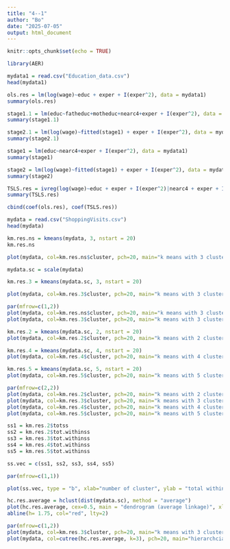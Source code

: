 ```yaml
---
title: "4--1"
author: "Bo"
date: "2025-07-05"
output: html_document
---
```


```r
knitr::opts_chunk$set(echo = TRUE)
```


```r
library(AER)
```


```r
mydata1 = read.csv("Education_data.csv")
head(mydata1)
```

```r
ols.res = lm(log(wage)~educ + exper + I(exper^2), data = mydata1)
summary(ols.res)
```


```r
stage1.1 = lm(educ~fatheduc+motheduc+nearc4+exper + I(exper^2), data = mydata1)
summary(stage1.1)
```


```r
stage2.1 = lm(log(wage)~fitted(stage1) + exper + I(exper^2), data = mydata1)
summary(stage2.1)
```


```r
stage1 = lm(educ~nearc4+exper + I(exper^2), data = mydata1)
summary(stage1)
```

```r
stage2 = lm(log(wage)~fitted(stage1) + exper + I(exper^2), data = mydata1)
summary(stage2)
```

```r
TSLS.res = ivreg(log(wage)~educ + exper + I(exper^2)|nearc4 + exper + I(exper^2), data = mydata1 )
summary(TSLS.res)
```

```r
cbind(coef(ols.res), coef(TSLS.res))
```















```r
mydata = read.csv("ShoppingVisits.csv")
head(mydata)
```

```r
km.res.ns = kmeans(mydata, 3, nstart = 20)
km.res.ns

plot(mydata, col=km.res.ns$cluster, pch=20, main="k means with 3 clusters without scaling")

```



```r
mydata.sc = scale(mydata)

```


```r
km.res.3 = kmeans(mydata.sc, 3, nstart = 20)

plot(mydata, col=km.res.3$cluster, pch=20, main="k means with 3 clusters with scaling")

```



```r
par(mfrow=c(1,2))
plot(mydata, col=km.res.ns$cluster, pch=20, main="k means with 3 clusters without scaling")
plot(mydata, col=km.res.3$cluster, pch=20, main="k means with 3 clusters with scaling")

```


```r
km.res.2 = kmeans(mydata.sc, 2, nstart = 20)
plot(mydata, col=km.res.2$cluster, pch=20, main="k means with 2 clusters with scaling")

km.res.4 = kmeans(mydata.sc, 4, nstart = 20)
plot(mydata, col=km.res.4$cluster, pch=20, main="k means with 4 clusters with scaling")

km.res.5 = kmeans(mydata.sc, 5, nstart = 20)
plot(mydata, col=km.res.5$cluster, pch=20, main="k means with 5 clusters with scaling")

```



```r
par(mfrow=c(2,2))
plot(mydata, col=km.res.2$cluster, pch=20, main="k means with 2 clusters with scaling")
plot(mydata, col=km.res.3$cluster, pch=20, main="k means with 3 clusters with scaling")
plot(mydata, col=km.res.4$cluster, pch=20, main="k means with 4 clusters with scaling")
plot(mydata, col=km.res.5$cluster, pch=20, main="k means with 5 clusters with scaling")

```

```r

ss1 = km.res.2$totss
ss2 = km.res.2$tot.withinss
ss3 = km.res.3$tot.withinss
ss4 = km.res.4$tot.withinss
ss5 = km.res.5$tot.withinss

ss.vec = c(ss1, ss2, ss3, ss4, ss5)

par(mfrow=c(1,1))

plot(ss.vec, type = "b", xlab="number of cluster", ylab = "total within-cluster ss")

```


```r
hc.res.average = hclust(dist(mydata.sc), method = "average")
plot(hc.res.average, cex=0.5, main = "dendrogram (average linkage)", xlab="", ylab="", sub="")
abline(h= 1.75, col="red", lty=2)
```

```r
par(mfrow=c(1,2))
plot(mydata, col=km.res.3$cluster, pch=20, main="k means with 3 clusters with scaling")
plot(mydata, col=cutree(hc.res.average, k=3), pch=20, main="hierarchcial clustering (average linkage)")
```












